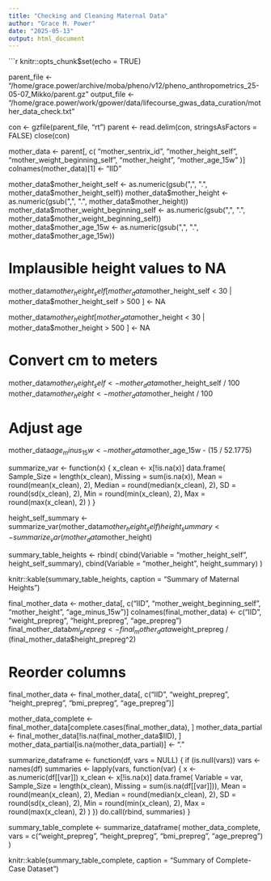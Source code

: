 ```yaml
---
title: "Checking and Cleaning Maternal Data"
author: "Grace M. Power"
date: "2025-05-13"
output: html_document
---
```


```r
knitr::opts_chunk$set(echo = TRUE)

parent_file <- "/home/grace.power/archive/moba/pheno/v12/pheno_anthropometrics_25-05-07_Mikko/parent.gz"
output_file <- "/home/grace.power/work/gpower/data/lifecourse_gwas_data_curation/mother_data_check.txt"

con <- gzfile(parent_file, "rt")
parent <- read.delim(con, stringsAsFactors = FALSE)
close(con)

mother_data <- parent[, c(
  "mother_sentrix_id",
  "mother_height_self",
  "mother_weight_beginning_self",
  "mother_height",
  "mother_age_15w"
)]
colnames(mother_data)[1] <- "IID"

mother_data$mother_height_self <- as.numeric(gsub(",", ".", mother_data$mother_height_self))
mother_data$mother_height <- as.numeric(gsub(",", ".", mother_data$mother_height))
mother_data$mother_weight_beginning_self <- as.numeric(gsub(",", ".", mother_data$mother_weight_beginning_self))
mother_data$mother_age_15w <- as.numeric(gsub(",", ".", mother_data$mother_age_15w))

# Implausible height values to NA
mother_data$mother_height_self[
  mother_data$mother_height_self < 30 | mother_data$mother_height_self > 500
] <- NA

mother_data$mother_height[
  mother_data$mother_height < 30 | mother_data$mother_height > 500
] <- NA

# Convert cm to meters
mother_data$mother_height_self <- mother_data$mother_height_self / 100
mother_data$mother_height <- mother_data$mother_height / 100

# Adjust age
mother_data$age_minus_15w <- mother_data$mother_age_15w - (15 / 52.1775)

summarize_var <- function(x) {
  x_clean <- x[!is.na(x)]
  data.frame(
    Sample_Size = length(x_clean),
    Missing = sum(is.na(x)),
    Mean = round(mean(x_clean), 2),
    Median = round(median(x_clean), 2),
    SD = round(sd(x_clean), 2),
    Min = round(min(x_clean), 2),
    Max = round(max(x_clean), 2)
  )
}

height_self_summary <- summarize_var(mother_data$mother_height_self)
height_summary <- summarize_var(mother_data$mother_height)

summary_table_heights <- rbind(
  cbind(Variable = "mother_height_self", height_self_summary),
  cbind(Variable = "mother_height", height_summary)
)

knitr::kable(summary_table_heights, caption = "Summary of Maternal Heights")

final_mother_data <- mother_data[, c("IID", "mother_weight_beginning_self", "mother_height", "age_minus_15w")]
colnames(final_mother_data) <- c("IID", "weight_prepreg", "height_prepreg", "age_prepreg")
final_mother_data$bmi_prepreg <- final_mother_data$weight_prepreg / (final_mother_data$height_prepreg^2)

# Reorder columns
final_mother_data <- final_mother_data[, c("IID", "weight_prepreg", "height_prepreg", "bmi_prepreg", "age_prepreg")]

mother_data_complete <- final_mother_data[complete.cases(final_mother_data), ]
mother_data_partial <- final_mother_data[!is.na(final_mother_data$IID), ]
mother_data_partial[is.na(mother_data_partial)] <- "."

summarize_dataframe <- function(df, vars = NULL) {
  if (is.null(vars)) vars <- names(df)
  summaries <- lapply(vars, function(var) {
    x <- as.numeric(df[[var]])
    x_clean <- x[!is.na(x)]
    data.frame(
      Variable = var,
      Sample_Size = length(x_clean),
      Missing = sum(is.na(df[[var]])),
      Mean = round(mean(x_clean), 2),
      Median = round(median(x_clean), 2),
      SD = round(sd(x_clean), 2),
      Min = round(min(x_clean), 2),
      Max = round(max(x_clean), 2)
    )
  })
  do.call(rbind, summaries)
}

summary_table_complete <- summarize_dataframe(
  mother_data_complete,
  vars = c("weight_prepreg", "height_prepreg", "bmi_prepreg", "age_prepreg")
)

knitr::kable(summary_table_complete, caption = "Summary of Complete-Case Dataset")
